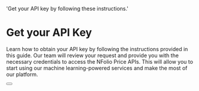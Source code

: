 
  'Get your API key by following these instructions.'

# Get your API Key

Learn how to obtain your API key by following the instructions provided in this guide. Our team will review your request and provide you with the necessary credentials to access the NFolio Price APIs. This will allow you to start using our machine learning-powered services and make the most of our platform.


<div className="not-prose">
  <Button
    href="/#"
    variant="text"
    arrow="right"
    children="Get your API key"
  />
</div>
